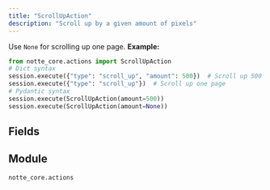 ```yaml
---
title: "ScrollUpAction"
description: "Scroll up by a given amount of pixels"
---
```


Use `None` for scrolling up one page.
**Example:**
```python
from notte_core.actions import ScrollUpAction
# Dict syntax
session.execute({"type": "scroll_up", "amount": 500})  # Scroll up 500 pixels
session.execute({"type": "scroll_up"})  # Scroll up one page
# Pydantic syntax
session.execute(ScrollUpAction(amount=500))
session.execute(ScrollUpAction(amount=None))
```

## Fields

<ParamField path="type" type="Literal['scroll_up']" required>
</ParamField>

<ParamField path="category" type="str" required>
</ParamField>

<ParamField path="description" type="str" required>
</ParamField>

<ParamField path="amount" type="UnionType[int, None]" required>
</ParamField>


## Module

`notte_core.actions`

